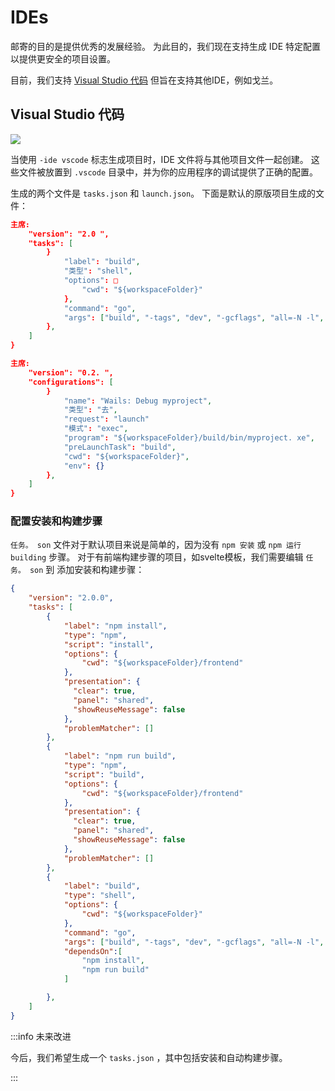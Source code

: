 
# IDEs

邮寄的目的是提供优秀的发展经验。 为此目的，我们现在支持生成 IDE 特定配置 以提供更安全的项目设置。

目前，我们支持 [Visual Studio 代码](https://code.visualstudio.com/) 但旨在支持其他IDE，例如戈兰。

## Visual Studio 代码

<p className="text--center">
    <img src="/img/vscode.png" style={{"width": "75%"}}></img>
</p>

当使用 `-ide vscode` 标志生成项目时，IDE 文件将与其他项目文件一起创建。 这些文件被放置到 `.vscode` 目录中，并为你的应用程序的调试提供了正确的配置。

生成的两个文件是 `tasks.json` 和 `launch.json`。 下面是默认的原版项目生成的文件：

```json title="tasks.json"
主席:
    "version": "2.0 ",
    "tasks": [
        }
            "label": "build",
            "类型": "shell",
            "options": □
                "cwd": "${workspaceFolder}"
            },
            "command": "go",
            "args": ["build", "-tags", "dev", "-gcflags", "all=-N -l", "-o", "build/bin/myproject. xe"]
        },
    ]
}
```

```json title="launch.json"
主席:
    "version": "0.2. ",
    "configurations": [
        }
            "name": "Wails: Debug myproject",
            "类型": "去",
            "request": "launch"
            "模式": "exec",
            "program": "${workspaceFolder}/build/bin/myproject. xe",
            "preLaunchTask": "build",
            "cwd": "${workspaceFolder}",
            "env": {}
        },
    ]
}
```

### 配置安装和构建步骤

`任务。 son` 文件对于默认项目来说是简单的，因为没有 `npm 安装` 或 `npm 运行 building` 步骤。 对于有前端构建步骤的项目，如svelte模板，我们需要编辑 `任务。 son` 到 添加安装和构建步骤：

```json title="tasks.json"
{
    "version": "2.0.0",
    "tasks": [
        {
            "label": "npm install",
            "type": "npm",
            "script": "install",
            "options": {
                "cwd": "${workspaceFolder}/frontend"
            },
            "presentation": {
              "clear": true,
              "panel": "shared",
              "showReuseMessage": false
            },
            "problemMatcher": []
        },
        {
            "label": "npm run build",
            "type": "npm",
            "script": "build",
            "options": {
                "cwd": "${workspaceFolder}/frontend"
            },
            "presentation": {
              "clear": true,
              "panel": "shared",
              "showReuseMessage": false
            },
            "problemMatcher": []
        },
        {
            "label": "build",
            "type": "shell",
            "options": {
                "cwd": "${workspaceFolder}"
            },
            "command": "go",
            "args": ["build", "-tags", "dev", "-gcflags", "all=-N -l", "-o", "build/bin/vscode.exe"],
            "dependsOn":[
                "npm install",
                "npm run build"
            ]

        },
    ]
}
```

:::info 未来改进

今后，我们希望生成一个 `tasks.json` ，其中包括安装和自动构建步骤。

:::